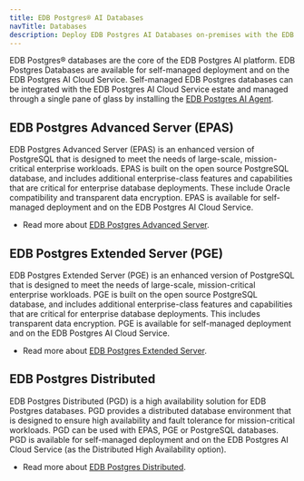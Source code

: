 ```yaml
---
title: EDB Postgres® AI Databases
navTitle: Databases
description: Deploy EDB Postgres AI Databases on-premises with the EDB Postgres AI Estate and Agent components.
---
```


EDB Postgres® databases are the core of the EDB Postgres AI platform. EDB Postgres Databases are available for self-managed deployment and on the EDB Postgres AI Cloud Service. Self-managed EDB Postgres databases can be integrated with the EDB Postgres AI Cloud Service estate and managed through a single pane of glass by installing the [EDB Postgres AI Agent](/edb-postgres-ai/console/agent).

## EDB Postgres Advanced Server (EPAS)

EDB Postgres Advanced Server (EPAS) is an enhanced version of PostgreSQL that is designed to meet the needs of large-scale, mission-critical enterprise workloads. EPAS is built on the open source PostgreSQL database, and includes additional enterprise-class features and capabilities that are critical for enterprise database deployments. These include Oracle compatibility and transparent data encryption. EPAS is available for self-managed deployment and on the EDB Postgres AI Cloud Service.

* Read more about [EDB Postgres Advanced Server](/epas/latest/).

## EDB Postgres Extended Server (PGE)

EDB Postgres Extended Server (PGE) is an enhanced version of PostgreSQL that is designed to meet the needs of large-scale, mission-critical enterprise workloads. PGE is built on the open source PostgreSQL database, and includes additional enterprise-class features and capabilities that are critical for enterprise database deployments. This includes transparent data encryption. PGE is available for self-managed deployment and on the EDB Postgres AI Cloud Service.

* Read more about [EDB Postgres Extended Server](/pge/latest/).

## EDB Postgres Distributed

EDB Postgres Distributed (PGD) is a high availability solution for EDB Postgres databases. PGD provides a distributed database environment that is designed to ensure high availability and fault tolerance for mission-critical workloads. PGD can be used with EPAS, PGE or PostgreSQL databases. PGD is available for self-managed deployment and on the EDB Postgres AI Cloud Service (as the Distributed High Availability option).

* Read more about [EDB Postgres Distributed](/pgd/latest/).


